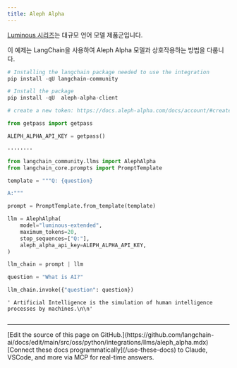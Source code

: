 ```yaml
---
title: Aleph Alpha
---
```


[Luminous 시리즈](https://docs.aleph-alpha.com/docs/category/luminous/)는 대규모 언어 모델 제품군입니다.

이 예제는 LangChain을 사용하여 Aleph Alpha 모델과 상호작용하는 방법을 다룹니다.

```python
# Installing the langchain package needed to use the integration
pip install -qU langchain-community
```

```python
# Install the package
pip install -qU  aleph-alpha-client
```

```python
# create a new token: https://docs.aleph-alpha.com/docs/account/#create-a-new-token

from getpass import getpass

ALEPH_ALPHA_API_KEY = getpass()
```

```output
········
```

```python
from langchain_community.llms import AlephAlpha
from langchain_core.prompts import PromptTemplate
```

```python
template = """Q: {question}

A:"""

prompt = PromptTemplate.from_template(template)
```

```python
llm = AlephAlpha(
    model="luminous-extended",
    maximum_tokens=20,
    stop_sequences=["Q:"],
    aleph_alpha_api_key=ALEPH_ALPHA_API_KEY,
)
```

```python
llm_chain = prompt | llm
```

```python
question = "What is AI?"

llm_chain.invoke({"question": question})
```

```output
' Artificial Intelligence is the simulation of human intelligence processes by machines.\n\n'
```

```python

```

---

<Callout icon="pen-to-square" iconType="regular">
    [Edit the source of this page on GitHub.](https://github.com/langchain-ai/docs/edit/main/src/oss/python/integrations/llms/aleph_alpha.mdx)
</Callout>
<Tip icon="terminal" iconType="regular">
    [Connect these docs programmatically](/use-these-docs) to Claude, VSCode, and more via MCP for    real-time answers.
</Tip>
